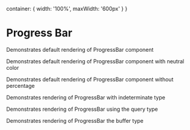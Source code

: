 

<Meta title="core|Components/Progress Bar" component={ProgressBar}/>

  container: {
    width: '100%',
    maxWidth: '600px'
  }
}

# Progress Bar

Demonstrates default rendering of ProgressBar component

<Preview>
  <Story name="default">
    <div style={styles.container}>
      <ProgressBar
          showPercentage
          percentComplete={45}
        />
    </div>
  </Story>
</Preview>

Demonstrates default rendering of ProgressBar component with neutral color

<Preview>
  <Story name="neutral">
    <div style={styles.container}>
      <ProgressBar
          color="neutral"
          showPercentage
          percentComplete={45}
        />
    </div>
  </Story>
</Preview>

Demonstrates default rendering of ProgressBar component without percentage

<Preview>
  <Story name="without text percentage">
    <div style={styles.container}>
      <ProgressBar
          color="primary"
          percentComplete={45}
        />
    </div>
  </Story>
</Preview>

Demonstrates rendering of ProgressBar with indeterminate type

<Preview>
  <Story name="indeterminate type">
    <div style={styles.container}>
      <ProgressBar progressBarType="indeterminate" />
    </div>
  </Story>
</Preview>

Demonstrates rendering of ProgressBar using the query type

<Preview>
  <Story name="query type">
    <div style={styles.container}>
      <ProgressBar progressBarType="query" />
    </div>
  </Story>
</Preview>

Demonstrates rendering of ProgressBar the buffer type

<Preview>
  <Story name="buffer type">
    <div style={styles.container}>
      <ProgressBar 
        progressBarType="buffer" 
        showPercentage
        percentComplete={45}
        buffer={60}
      />
    </div>
  </Story>
</Preview>